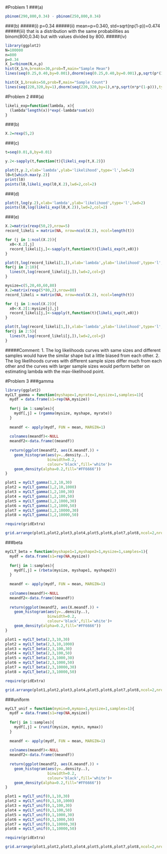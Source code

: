 #Problem 1
###(a)
```{r}
pbinom(290,800,0.34) - pbinom(250,800,0.34)
```
###(b)
#####(i)
p=0.34
#####(ii)
mean=p=0.340, std=sqrt(np(1-p))=0.474
#####(iii)
that is a distribution with the same probabilities as binom(800,0.34) but with values divided by 800.
#####(iv)
```{r}
library(ggplot2)
N=100000
n=800
p=0.34
X_1=rbinom(N,n,p)
hist(X_1/n,breaks=30,prob=T,main="Sample Mean")
lines(seq(0.25,0.40,by=0.001),dnorm(seq(0.25,0.40,by=0.001),p,sqrt(p*(1-p)/n)),type='l')

hist(X_1,breaks=50,prob=T,main="Sample Count")
lines(seq(220,320,by=1),dnorm(seq(220,320,by=1),n*p,sqrt(n*p*(1-p))),type='l')
```
#Problem 2
###(a)
```{r}
likeli_exp=function(lambda, x){
  (lambda^length(x))*exp(-lambda*sum(x))
}
```
###(b)
```{r}
X.2=rexp(5,2)
```
###(c)
```{r}
t=seq(0.01,8,by=0.01)

y.2<-sapply(t,function(t){likeli_exp(t,X.2)})

plot(t,y.2,xlab='lambda',ylab='likelihood',type='l',lwd=2)
l0=t[which.max(y.2)]
print(l0)
points(l0,likeli_exp(l0,X.2),lwd=2,col=2)
```
###(d)
```{r}
plot(t,log(y.2),xlab='lambda',ylab='likelihood',type='l',lwd=2)
points(l0,log(likeli_exp(l0,X.2)),lwd=2,col=2)
```
###(e)
```{r}
X.2=matrix(rexp(50,2),nrow=5)
record_likeli = matrix(NA, nrow=ncol(X.2), ncol=length(t))

for (j in 1:ncol(X.2)){
  x0<-X.2[,j]
  record_likeli[j,]<-sapply(t,function(t){likeli_exp(t,x0)})
}

plot(t,log(record_likeli[1,]),xlab='lambda',ylab='likelihood',type='l',lwd=2,col=1,ylim=c(log(min(record_likeli)),log(max(record_likeli))))
for(j in 2:10){
  lines(t,log(record_likeli[j,]),lwd=2,col=j)
}
```
```{r}
mysize=c(5,20,40,60,80)
X.2=matrix(rexp(5*80,2),nrow=80)
record_likeli = matrix(NA, nrow=ncol(X.2), ncol=length(t))

for (j in 1:ncol(X.2)){
  x0<-X.2[1:mysize[j],j]
  record_likeli[j,]<-sapply(t,function(t){likeli_exp(t,x0)})
}

plot(t,log(record_likeli[1,]),xlab='lambda',ylab='likelihood',type='l',lwd=2,col=1,ylim=c(log(min(record_likeli)),log(max(record_likeli))))
for(j in 2:5){
  lines(t,log(record_likeli[j,]),lwd=2,col=j)
}
```
#####Comment:
1. The log likelihoods curves with same sizes and different samples would have the similar shape but a little biased from each other.
2. The log likelihoods curves with different sample sizes differ much from each other and the curves with larger sample sizes would perform better on estimating lambda with the max-likelihood point.

#Problem 3
###gamma
```{r}
library(ggplot2)
myCLT_gamma = function(myshape=1,myrate=1,mysize=1,samples=1){
  mydf = data.frame(s1=rep(NA,mysize))
  
  for(j in 1:samples){
    mydf[,j] = (rgamma(mysize, myshape, myrate))
  }
  
  meandf <- apply(mydf, FUN = mean, MARGIN=1)
  
  colnames(meandf)<-NULL
  meandf2<-data.frame((meandf))
  
  return(ggplot(meandf2, aes(X.meandf.)) +
    geom_histogram(aes(y=..density..),
                   binwidth=0.2,
                   colour='black',fill='white')+
    geom_density(alpha=0.2,fill="#FF6666"))
}

plot1 = myCLT_gamma(1,2,10,30)
plot2 = myCLT_gamma(1,2,10,1000)
plot3 = myCLT_gamma(1,2,100,30)
plot4 = myCLT_gamma(1,2,100,50)
plot5 = myCLT_gamma(1,2,1000,30)
plot6 = myCLT_gamma(1,2,1000,50)
plot7 = myCLT_gamma(1,2,10000,30)
plot8 = myCLT_gamma(1,2,10000,50)

require(gridExtra)

grid.arrange(plot1,plot2,plot3,plot4,plot5,plot6,plot7,plot8,ncol=2,nrow=4)
```

###beta
```{r}
myCLT_beta = function(myshape1=1,myshape2=1,mysize=1,samples=1){
  mydf = data.frame(s1=rep(NA,mysize))
  
  for(j in 1:samples){
    mydf[,j] = (rbeta(mysize, myshape1, myshape2))
  }
  
  meandf <- apply(mydf, FUN = mean, MARGIN=1)
  
  colnames(meandf)<-NULL
  meandf2<-data.frame((meandf))
  
  return(ggplot(meandf2, aes(X.meandf.)) +
    geom_histogram(aes(y=..density..),
                   binwidth=0.2,
                   colour='black',fill='white')+
    geom_density(alpha=0.2,fill="#FF6666"))
}

plot1 = myCLT_beta(2,3,10,30)
plot2 = myCLT_beta(2,3,10,1000)
plot3 = myCLT_beta(2,3,100,30)
plot4 = myCLT_beta(2,3,100,50)
plot5 = myCLT_beta(2,3,1000,30)
plot6 = myCLT_beta(2,3,1000,50)
plot7 = myCLT_beta(2,3,10000,30)
plot8 = myCLT_beta(2,3,10000,50)

require(gridExtra)

grid.arrange(plot1,plot2,plot3,plot4,plot5,plot6,plot7,plot8,ncol=2,nrow=4)
```

###uniform
```{r}
myCLT_unif = function(mymin=0,mymax=1,mysize=1,samples=1){
  mydf = data.frame(s1=rep(NA,mysize))
  
  for(j in 1:samples){
    mydf[,j] = (runif(mysize, mymin, mymax))
  }
  
  meandf <- apply(mydf, FUN = mean, MARGIN=1)
  
  colnames(meandf)<-NULL
  meandf2<-data.frame((meandf))
  
  return(ggplot(meandf2, aes(X.meandf.)) +
    geom_histogram(aes(y=..density..),
                   binwidth=0.2,
                   colour='black',fill='white')+
    geom_density(alpha=0.2,fill="#FF6666"))
}

plot1 = myCLT_unif(0,1,10,30)
plot2 = myCLT_unif(0,1,10,1000)
plot3 = myCLT_unif(0,1,100,30)
plot4 = myCLT_unif(0,1,100,50)
plot5 = myCLT_unif(0,1,1000,30)
plot6 = myCLT_unif(0,1,1000,50)
plot7 = myCLT_unif(0,1,10000,30)
plot8 = myCLT_unif(0,1,10000,50)

require(gridExtra)

grid.arrange(plot1,plot2,plot3,plot4,plot5,plot6,plot7,plot8,ncol=2,nrow=4)
```